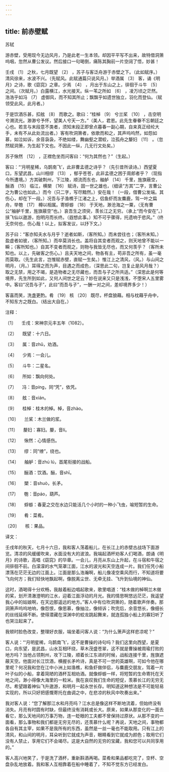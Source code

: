 ```yaml
---
---
---
```

title: 前赤壁赋
---




苏轼





游赤壁，受用现今无边风月，乃是此老一生本领。却因平平写不出来，故特借洞箫呜咽，忽然从曹公发议。然后接口一句喝倒，痛陈其胸前一片空阔了悟，妙甚！





壬戌 〔1〕 之秋，七月既望 〔2〕 ，苏子与客泛舟游于赤壁之下。（此如赋序。）清风徐来，水波不兴。（先赋风。此赋通篇只说风月。）举酒属 〔3〕 客，诵《明月》之诗，歌《窈窕》之章。少焉 〔4〕 ，月出于东山之上，徘徊于斗牛 〔5〕 之间。（次赋月。）白露横江，水光接天。纵一苇之所如 〔6〕 ，凌万顷之茫然。浩浩乎如冯 〔7〕 虚御风，而不知其所止；飘飘乎如遗世独立，羽化而登仙。（赋领受此风，此月者。）

于是饮酒乐甚，扣舷 〔8〕 而歌之。歌曰：“桂棹 〔9〕 兮兰桨 〔10〕 ，击空明兮溯流光。渺渺兮予怀，望美人兮天一方。”（美人，君恩。此先生眷眷不忘朝廷之心也。若言与末段意不类者，须知末段正即曾点暮春一副心期，自来真正经纶大手，未有不从此处流出者。）客有吹洞箫者，依歌而和之，其声呜呜然，如怨如慕，如泣如诉，余音袅袅，不绝如缕，舞幽壑之潜蛟，泣孤舟之嫠妇 〔11〕 。（忽然赋洞箫，为生起下文也。不因此一纵，几无行文处矣。）

苏子愀然 〔12〕 ，正襟危坐而问客曰：“何为其然也？”（生起。）

客曰：“‘月明星稀，乌鹊南飞’，此非曹孟德之诗乎？（先引昔所读诗。）西望夏口，东望武昌，山川相缪 〔13〕 ，郁乎苍苍，此非孟德之困于周郎者乎？（现指今所遭境。）方其破荆州，下江陵，顺流而东也，舳舻 〔14〕 千里，旌旗蔽空，酾酒 〔15〕 临江，横槊 〔16〕 赋诗，固一世之雄也，（细读“方其”二字，言曹公之为曹公也如此。）而今（只二字，写尽黯然。）安在哉！（一段，借曹公发端。其伤心，却在下一段。）况吾与子渔樵于江渚之上，侣鱼虾而友麋鹿，驾一叶之扁舟，举匏 〔17〕 樽以相属。寄蜉蝣 〔18〕 于天地，渺沧海之一粟，（无有曹公“舳舻千里，旌旗蔽空”也。）哀吾生之须臾，羡长江之无穷。（承上“而今安在”。）挟飞仙以遨游，抱明月而长终。（遐想此事。）知不可乎骤得，托遗响于悲风。”（终无奈何也，伤心哉！以上，拟客发议，以抒下文。）

苏子曰：“客亦知夫水与月乎？逝者如斯，（客所知。）而未尝往也；（客所未知。）盈虚者如彼，（客所知。）而卒莫消长也。盖将自其变者而观之，则天地曾不能以一瞬；（客所知也。）自其不变者而观之，则物与我皆无尽也，而又何羡乎？（客所未知也。以上，先破客之伤心。）且夫天地之间，物各有主，苟非吾之所有，虽一毫而莫取。（先生此言，岂惟赋赤壁，直赋一生矣。）惟江上之清风，（风。）与山间之明月，（月。）耳得之而为声，目遇之而成色，（深思此二句，岂复止是风月哉？）取之无禁，用之不竭，是造物者之无尽藏也，而吾与子之所共适。”（深思此是何等境界，先生所到如此，又何人间世之足云？妙在说来又只是浅浅，不堕宋人五里雾中。客曰“况吾与子”，此曰“而吾与子”，一酬一对之间，差却境界多少！）

客喜而笑，洗盏更酌。肴 〔19〕 核 〔20〕 既尽，杯盘狼藉。相与枕藉乎舟中，不知东方之既白。（结出大自在。）

注释：

〔1〕 　壬戌：宋神宗元丰五年（1082）。

〔2〕 　既望：十六日。

〔3〕 　属：音zhǔ，劝酒。

〔4〕 　少焉：一会儿。

〔5〕 　斗牛：二星名。

〔6〕 　所如：飘向何处。

〔7〕 　冯：音píng，同“凭”，依凭。

〔8〕 　舷：音xián。

〔9〕 　桂棹：桂木的棹。棹，音zhào。

〔10〕 　兰桨：木兰做的浆。

〔11〕 　嫠妇：寡妇。嫠，音lí。

〔12〕 　愀然：心情感伤。

〔13〕 　缪：同“缭”，绕也。

〔14〕 　舳舻：音zhú lú，首尾衔接的战船。

〔15〕 　酾酒：饮酒。酾，音shī。

〔16〕 　槊：音shuò，长矛。

〔17〕 　匏：音páo，葫芦。

〔18〕 　蜉蝣：春夏之交在水边只能活几个小时的一种小飞虫，喻短暂的生命。

〔19〕 　肴：菜肴。

〔20〕 　核：果品。

译文：

壬戌年的秋天，七月十六日，我和客人荡着船儿，在长江上的赤壁古战场下面游览。清凉的风缓缓吹来，水面没有大的波浪。我端起酒杯劝客人们喝酒，朗诵《明月》的诗歌，高唱《窈窕》的华章。一会儿，月亮从东山上升起，在斗宿和牛宿之间徘徊不前。白濛濛的水气笼罩江面，江水的波光和天空连成一片。我们任凭小船漂荡在茫茫无边的江面上。江面是那么浩瀚啊，船儿像凌空乘风而行，不知道将要飞向何方；我们轻快地飘起啊，像脱离尘世、无牵无挂、飞升到仙境的神仙。

这时，酒喝得十分欢畅，我敲着船边唱起歌来，歌里唱道：“桂木做的棹啊兰木做的桨，划开清澈澄明的江水，迎着江面浮动的月光。我的情思啊悠远茫茫，我遥望我心中的姑娘啊，在天边那遥远的地方。”客人中有位吹洞箫的，随着歌声伴奏。那洞箫声呜呜地响，像怨恨，像思慕，像抽泣，像倾诉；吹完后，余音悠长，像细长的丝线延绵不断。使得潜藏在深渊中的蛟龙跳起舞来，就连孤独小船上的寡妇听了也哭泣起来了。

我顿时脸色改变，整理好衣服，端坐着问客人说：“为什么箫声这样悲凉呢？”

客人说：“‘月明星稀，乌鹊南飞’，这不是曹操的诗句吗？我们这里向西望，是夏口，向东望，是武昌，山水互相环绕，草木茂盛苍翠，这不就是曹操被周瑜打败的地方吗？当他占领荆州，攻下江陵，顺着长江东进的时候，战船连接千里，旌旗遮蔽天空。他面对长江饮酒，横握长矛吟诗，真是不可一世的英雄啊，可如今他在哪里呢？何况我和您在江中小洲上如渔樵，和鱼虾做伴侣，与麋鹿交朋友，驾着一片叶子似的小船，拿着简陋的酒杯互相劝酒。就像蜉蝣一样，将短暂的生命寄托在天地之间，渺小得像大海里的一粒米。我在哀叹我们生命的短促，羡慕长江的无穷无尽。希望跟着神仙飞升遨游，和明月一起永世长存。明知道这种想法是不可能轻易实现的，所以只好把感慨寄托在曲调之中，在悲凉的秋风中吹奏出来。”

我对客人说：“您了解那江水和月亮吗？江水总是像这样不断地流着，但始终没有消失。月亮有时圆有时缺，但最终没有消耗或长大。原来，如果从那变化的一面去看它，那么天地间的万事万物，连一眨眼的工夫都不曾保持过原状。从那不变的一面看，那么事物和我们都是无穷无尽的，还羡慕什么呢？再说，天地之间，事物都各自有其主宰，如果不是我所有的东西，虽然是一丝一毫也不能取用。只有江上的清风，和山间的明月，耳朵听到它就成为声音，眼睛看到它就成为颜色；取用它们没有人禁止，享用它们不会竭尽。这是大自然的无穷的宝藏，我和您可以共同享用的。”

客人高兴地笑了，于是洗了酒杯，重新斟酒再喝。菜肴和果品都吃完了，空杯、空盘杂乱地放着。我和客人互相靠着在船中睡着了，不知不觉东方已经发白。
